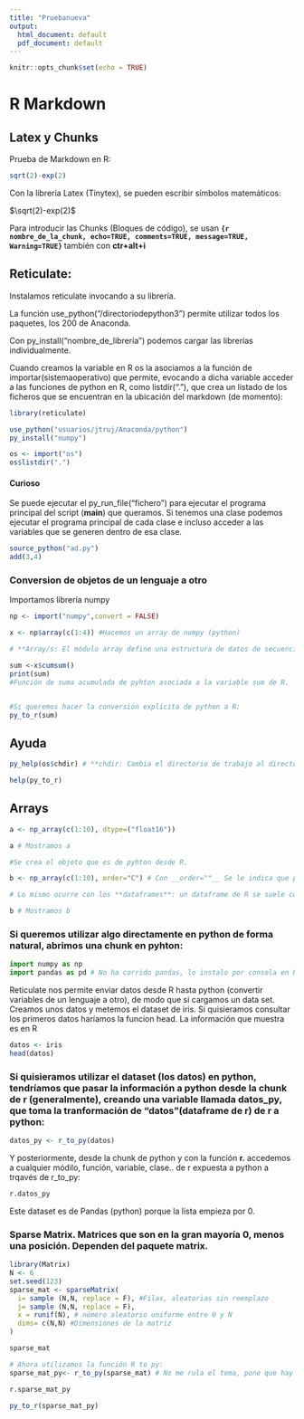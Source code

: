 ```yaml
---
title: "Pruebanueva"
output:
  html_document: default
  pdf_document: default
---
```


```r
knitr::opts_chunk$set(echo = TRUE)
```

# R Markdown

## Latex y Chunks

Prueba de Markdown en R:

```r
sqrt(2)-exp(2)
```
Con la librería Latex (Tinytex), se pueden escribir símbolos matemáticos:


$\sqrt(2)-exp(2)$


Para introducir las Chunks (Bloques de código), se usan __```{r nombre_de_la_chunk, echo=TRUE, comments=TRUE, message=TRUE, Warning=TRUE}``` __ también con __ctr+alt+i__


## Reticulate:

Instalamos reticulate invocando a su librería.

La función use_python("/directoriodepython3") permite utilizar todos los paquetes, los 200 de Anaconda.

Con py_install("nombre_de_librería") podemos cargar las librerías individualmente.

Cuando creamos la variable en R os la asociamos a la función de importar(sistemaoperativo) que permite, evocando a dicha variable acceder a las funciones de python en R, como listdir("."), que crea un listado de los ficheros que se encuentran en la ubicación del markdown (de momento):



```r
library(reticulate)

use_python("usuarios/jtruj/Anaconda/python")
py_install("numpy")

os <- import("os")
os$listdir(".")
```

#### Curioso
Se puede ejecutar el py_run_file("fichero") para ejecutar el programa principal del script (**main**) que queramos. Si tenemos una clase podemos ejecutar el programa principal de cada clase e incluso acceder a  las variables que se generen dentro de esa clase.


```r
source_python("ad.py")
add(3,4)
```

### Conversion de objetos de un lenguaje a otro

Importamos librería numpy

```r
np <- import("numpy",convert = FALSE)

x <- np$array(c(1:4)) #Hacemos un array de numpy (python)

# **Array/s: El módulo array define una estructura de datos de secuencia que se ve muy parecida a una list , excepto que todos los miembros tienen que ser del mismo tipo primitivo. Los tipos admitidos son todos numéricos u otros tipos primitivos de tamaño fijo como bytes. Son vectores.**

sum <-x$cumsum() 
print(sum)
#Función de suma acumulada de pyhton asociada a la variable sum de R.


#Si queremos hacer la conversión explícita de python a R:
py_to_r(sum)

```


## Ayuda
```r
py_help(os$chdir) # **chdir: Cambia el directorio de trabajo al directorio especificado, el cual debe estar especificado como string (cadena de caracteres)**

help(py_to_r)
```


## Arrays 

```r
a <- np_array(c(1:10), dtype=("float16"))

a # Mostramos a

#Se crea el objeto que es de pyhton desde R.

b <- np_array(c(1:10), order="C") # Con __order=""__ Se le indica que para crearlo se utilice el estilo de guardado en memoria de **C** en lugar del estilo de forttrump, que es el que utiliza python para optimizar los calculos de muchos números. 

# Lo mismo ocurre con los **dataframes**: un dataframe de R se suele convertir directamente a un dataframe de Pandas, de modo que la regla es conservar filas y columnas, salvo por el hecho de que los factores de R no existen en Python, se convierten en variables categoricas. El problema más gordo suele venir con las fechas: cuidado cuando manejemos fechas en R en formato posixs porque se convertiran a columnas de datos numericos en numpy con el tipo de dato datetime de 64 bits.

b # Mostramos b

```
### Si queremos utilizar algo directamente en python de forma natural, abrimos una chunk en pyhton:


```python
import numpy as np
import pandas as pd # No ha corrido pandas, lo instalo por consola en R (py_install("pandas")


```

Reticulate nos permite enviar datos desde R hasta python (convertir variables de un lenguaje a otro), de modo que si cargamos un data set. Creamos unos datos y metemos el dataset de iris. Si quisieramos consultar los primeros datos haríamos la funcion head. La información que muestra es en R

```r
datos <- iris 
head(datos)
```

### Si quisieramos utilizar el dataset (los datos) en python, tendríamos que pasar la información a python desde la chunk de r (generalmente), creando una variable llamada datos_py, que toma la tranformación de "datos"(dataframe de r) de r a python:

```r
datos_py <- r_to_py(datos)
```

Y posteriormente, desde la chunk de python y con la función **r.** accedemos a cualquier módilo, función, variable, clase.. de r expuesta a python a trqavés de r_to_py:

```python
r.datos_py
```
Este dataset es de Pandas (python) porque la lista empieza por 0.


### Sparse Matrix. Matrices que son en la gran mayoría 0, menos una posición. Dependen del paquete matrix.

```r
library(Matrix)
N <- 6
set.seed(123)
sparse_mat <- sparseMatrix(
  i= sample (N,N, replace = F), #Filas, aleatorias sin reemplazo
  j= sample (N,N, replace = F),
  x = runif(N), # número aleatorio uniforme entre 0 y N
  dims= c(N,N) #Dimensiones de la matriz
)

sparse_mat

# Ahora utilizamos la función R to py:
sparse_mat_py<- r_to_py(sparse_mat) # No me rula el tema, pone que hay error en x, compruebo código y va bien. Vuelvo a cargar numpy, y tampoco. SOLUCIONADO: Instalo por consola py_install("scipy").
```

```python
r.sparse_mat_py
```

```r
py_to_r(sparse_mat_py)
```

